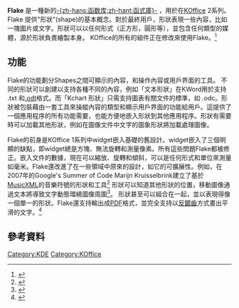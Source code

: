 '''Flake''' 是一種新的[[函式庫|-{zh-hans:函数库;zh-hant:函式庫}-]] ，用於在[[KOffice|KOffice]] 2系列。Flake 提供"形狀"(shape)的基本概念。對於最終用戶，形狀表現一些內容，比如一塊圖片或文字。形狀可以以任何形式（正方形，圓形等），並包含任何類型的媒體，源於形狀負責繪製本身。 KOffice的所有的組件正在修改來使用Flake。<ref>{{Cite web |url=http://www.koffice.org/developer/releasegoals2.0.php |title=The KOffice Project - Release Goals for KOffice 2.0<!-- Bot generated title --> |accessdate=2009-06-05 |archive-date=2008-07-05 |archive-url=https://web.archive.org/web/20080705052741/http://koffice.org/developer/releasegoals2.0.php |dead-url=yes }}</ref>

== 功能 ==
Flake的功能劃分Shapes之間可顯示的內容，和操作內容或用戶界面的工具。 不同的形狀可以創建以支持各種不同的內容，例如「文本形狀」在KWord用於支持 .txt 和[[ODF|.odt]]格式。而「Kchart 形狀」只需支持圖表有關文件的標準，如 .odc。形狀被包裝藉由一套工具來操縱內容的類型和顯示用戶界面的功能給用戶。這提供了一個應用程序的所有功能需要，也能方便地嵌入形狀到其他應用程序。形狀有需要時可以加載其他形狀，例如在圖像文件中文字的圖象形狀將加載處理圖像。

Flake的前身是KOffice 1系列中widget嵌入基礎的舊設計。widget嵌入了三個明顯的缺點，即widget總是方塊、無法旋轉和測量像素。所有這些問題Flake都被修正。嵌入文件的數據，現在可以縮放、旋轉和傾斜，可以是任何形式和單位來測量如毫米。Flake還改進了在一些領域中原來的設計，如它的可擴展性。例如，在2007年的Google's Summer of Code Marijn Kruisselbrink建立了基於[[MusicXML|MusicXML]]的音樂符號的形狀和工具<ref>{{Cite web |url=http://dot.kde.org/1188249220/ |title=Pencils Down for KOffice Summer of Code Students!<!-- Bot generated title --> |accessdate=2009-07-08 |archive-date=2008-12-25 |archive-url=https://web.archive.org/web/20081225183607/http://dot.kde.org/1188249220/ |dead-url=no }}</ref>
形狀可以知道其他形狀的位置，移動圖像通過文本將導致文字動態環繞圖像周圍<ref>{{Cite web |url=http://dot.kde.org/1168284615/ |title=The Road to KDE 4: New KOffice Technologies<!-- Bot generated title --> |accessdate=2009-07-08 |archive-date=2008-10-05 |archive-url=https://web.archive.org/web/20081005115202/http://dot.kde.org/1168284615/ |dead-url=no }}</ref>。
形狀甚至可以組合在一起，並以表現得像一個單一的形狀。Flake還支持輸出成[[PDF|PDF]]格式，並完全支持以[[反鋸齒|反鋸齒]]方式畫出平滑的文字。<ref>{{Cite web |url=http://wiki.koffice.org/index.php?title=Flake |title=Flake - KOffice<!-- Bot generated title --> |accessdate=2009-07-08 |archive-date=2010-07-10 |archive-url=https://web.archive.org/web/20100710012654/http://wiki.koffice.org/index.php?title=Flake |dead-url=yes }}</ref>

== 參考資料 ==
{{reflist}}

{{KDE}}
{{KOffice to Calligra Suite}}

[[Category:KDE|Category:KDE]]
[[Category:KOffice|Category:KOffice]]